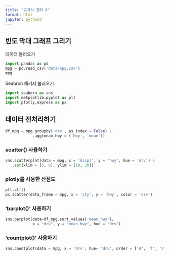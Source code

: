 ```yaml
---
title: "교과서 챕터 8"
format: html
jupyter: python3
---
```


## 빈도 막대 그래프 그리기

데이터 불러오기

```python
import pandas as pd
mpg = pd.read_csv('data/mpg.csv')
mpg
```


Seabron 패키지 불러오기

```python
import seaborn as sns
import matplotlib.pyplot as plt
import plotly.express as px
```


## 데이터 전처리하기

```python
df_mpg = mpg.groupby('drv', as_index = False) \
            .agg(mean_hwy = ('hwy', 'mean')) 
```

### scatter() 사용하기
```python
sns.scatterplot(data = mpg, x = 'displ', y = 'hwy', hue = 'drv') \
   .set(xlim = [3, 6], ylim = [10, 30])
```
### plotly를 사용한 산점도

```python
plt.clf()
px.scatter(data_frame = mpg, x = 'cty', y = 'hwy', color = 'drv')
```


### 'barplot()' 사용하기

```python
sns.barplot(data=df_mpg.sort_values('mean_hwy'),
            x = "drv", y = "mean_hwy", hue = "drv")
```

### 'countplot()' 사용하기 
```python
sns.countplot(data = mpg, x = 'drv', hue= 'drv', order = ['4', 'f', 'r'])
```

